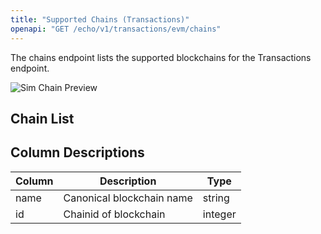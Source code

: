 ```yaml
---
title: "Supported Chains (Transactions)"
openapi: "GET /echo/v1/transactions/evm/chains"
---
```


The chains endpoint lists the supported blockchains for the Transactions endpoint.

![Sim Chain Preview](/images/Frame2147205181.svg)

## Chain List


<Chains url="https://api.dune.com/api/beta/transactions/chains" />

## Column Descriptions

| Column | Description               | Type    |
| ------ | ------------------------- | ------- |
| name   | Canonical blockchain name | string  |
| id     | Chainid of blockchain     | integer |
